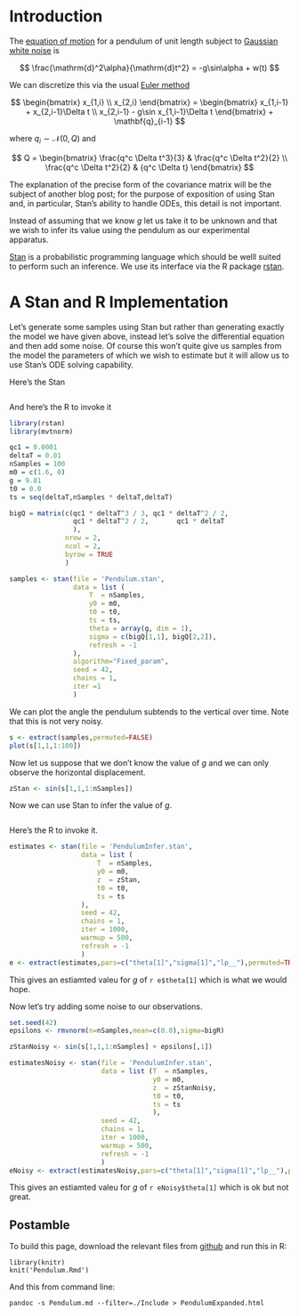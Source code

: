 Introduction
============

The [equation of
motion](https://en.wikipedia.org/wiki/Pendulum_(mathematics)\#Simple_gravity_pendulum)
for a pendulum of unit length subject to [Gaussian white
noise](https://en.wikipedia.org/wiki/White_noise#Mathematical_definitions)
is

$$
\frac{\mathrm{d}^2\alpha}{\mathrm{d}t^2} = -g\sin\alpha + w(t)
$$

We can discretize this via the usual [Euler method](https://en.wikipedia.org/wiki/Euler_method)

$$
\begin{bmatrix}
x_{1,i} \\
x_{2,i}
\end{bmatrix}
=
\begin{bmatrix}
x_{1,i-1} + x_{2,i-1}\Delta t \\
x_{2,i-1} - g\sin x_{1,i-1}\Delta t
\end{bmatrix}
+
\mathbf{q}_{i-1}
$$

where $q_i \sim {\mathcal{N}}(0,Q)$ and

$$
Q
=
\begin{bmatrix}
\frac{q^c \Delta t^3}{3} & \frac{q^c \Delta t^2}{2} \\
\frac{q^c \Delta t^2}{2} & {q^c \Delta t}
\end{bmatrix}
$$

The explanation of the precise form of the covariance matrix will be
the subject of another blog post; for the purpose of exposition of
using Stan and, in particular, Stan's ability to handle ODEs, this
detail is not important.

Instead of assuming that we know $g$ let us take it to be unknown and
that we wish to infer its value using the pendulum as our experimental
apparatus.

[Stan](https://en.wikipedia.org/wiki/Stan_(software)) is a
probabilistic programming language which should be welll suited to
perform such an inference. We use its interface via the R package
[rstan](https://cran.r-project.org/web/packages/rstan/index.html).

A Stan and R Implementation
===========================

Let's generate some samples using Stan but rather than generating
exactly the model we have given above, instead let's solve the
differential equation and then add some noise. Of course this won't
quite give us samples from the model the parameters of which we wish
to estimate but it will allow us to use Stan's ODE solving capability.

Here's the Stan

~~~~{.CPP include="Pendulum.stan"}
~~~~

And here's the R to invoke it

```r
library(rstan)
library(mvtnorm)

qc1 = 0.0001
deltaT = 0.01
nSamples = 100
m0 = c(1.6, 0)
g = 9.81
t0 = 0.0
ts = seq(deltaT,nSamples * deltaT,deltaT)

bigQ = matrix(c(qc1 * deltaT^3 / 3, qc1 * deltaT^2 / 2,
                qc1 * deltaT^2 / 2,       qc1 * deltaT
                ),
              nrow = 2,
              ncol = 2,
              byrow = TRUE
              )

samples <- stan(file = 'Pendulum.stan',
                data = list (
                    T  = nSamples,
                    y0 = m0,
                    t0 = t0,
                    ts = ts,
                    theta = array(g, dim = 1),
                    sigma = c(bigQ[1,1], bigQ[2,2]),
                    refresh = -1
                ),
                algorithm="Fixed_param",
                seed = 42,
                chains = 1,
                iter =1
                )
```

We can plot the angle the pendulum subtends to the vertical over
time. Note that this is not very noisy.

```r
s <- extract(samples,permuted=FALSE)
plot(s[1,1,1:100])
```

Now let us suppose that we don't know the value of $g$ and we can only
observe the horizontal displacement.

```r
zStan <- sin(s[1,1,1:nSamples])
```

Now we can use Stan to infer the value of $g$.

~~~~{.CPP include="PendulumInfer.stan"}
~~~~

Here's the R to invoke it.

```r
estimates <- stan(file = 'PendulumInfer.stan',
                  data = list (
                      T  = nSamples,
                      y0 = m0,
                      z  = zStan,
                      t0 = t0,
                      ts = ts
                  ),
                  seed = 42,
                  chains = 1,
                  iter = 1000,
                  warmup = 500,
                  refresh = -1
                  )
e <- extract(estimates,pars=c("theta[1]","sigma[1]","lp__"),permuted=TRUE)
```

This gives an estiamted valeu for $g$ of `r e$theta[1]` which is what
we would hope.

Now let's try adding some noise to our observations.

```r
set.seed(42)
epsilons <- rmvnorm(n=nSamples,mean=c(0.0),sigma=bigR)

zStanNoisy <- sin(s[1,1,1:nSamples] + epsilons[,1])

estimatesNoisy <- stan(file = 'PendulumInfer.stan',
                       data = list (T  = nSamples,
                                    y0 = m0,
                                    z  = zStanNoisy,
                                    t0 = t0,
                                    ts = ts
                                    ),
                       seed = 42,
                       chains = 1,
                       iter = 1000,
                       warmup = 500,
                       refresh = -1
                       )
eNoisy <- extract(estimatesNoisy,pars=c("theta[1]","sigma[1]","lp__"),permuted=TRUE)
```

This gives an estiamted valeu for $g$ of `r eNoisy$theta[1]` which is
ok but not great.

## Postamble

To build this page, download the relevant files from
[github](https://github.com/idontgetoutmuch/RandomWalks) and run this
in R:

    library(knitr)
    knit('Pendulum.Rmd')

And this from command line:

    pandoc -s Pendulum.md --filter=./Include > PendulumExpanded.html


